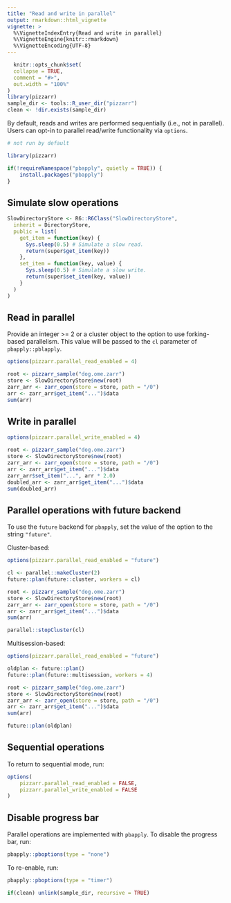 ```yaml
---
title: "Read and write in parallel"
output: rmarkdown::html_vignette
vignette: >
  %\VignetteIndexEntry{Read and write in parallel}
  %\VignetteEngine{knitr::rmarkdown}
  %\VignetteEncoding{UTF-8}
---
```


```r
  knitr::opts_chunk$set(
  collapse = TRUE,
  comment = "#>",
  out.width = "100%"
)
library(pizzarr)
sample_dir <- tools::R_user_dir("pizzarr")
clean <- !dir.exists(sample_dir)
```

By default, reads and writes are performed sequentially (i.e., not in parallel).
Users can opt-in to parallel read/write functionality via `options`.

```r
# not run by default

library(pizzarr)

if(!requireNamespace("pbapply", quietly = TRUE)) {
    install.packages("pbapply")
}
```

## Simulate slow operations

```r
SlowDirectoryStore <- R6::R6Class("SlowDirectoryStore",
  inherit = DirectoryStore,
  public = list(
    get_item = function(key) {
      Sys.sleep(0.5) # Simulate a slow read.
      return(super$get_item(key))
    },
    set_item = function(key, value) {
      Sys.sleep(0.5) # Simulate a slow write.
      return(super$set_item(key, value))
    }
  )
)
```

## Read in parallel

Provide an integer >= 2 or a cluster object to the option to use forking-based parallelism.
This value will be passed to the `cl` parameter of `pbapply::pblapply`.

```r
options(pizzarr.parallel_read_enabled = 4)

root <- pizzarr_sample("dog.ome.zarr")
store <- SlowDirectoryStore$new(root)
zarr_arr <- zarr_open(store = store, path = "/0")
arr <- zarr_arr$get_item("...")$data
sum(arr)
```

## Write in parallel

```r
options(pizzarr.parallel_write_enabled = 4)

root <- pizzarr_sample("dog.ome.zarr")
store <- SlowDirectoryStore$new(root)
zarr_arr <- zarr_open(store = store, path = "/0")
arr <- zarr_arr$get_item("...")$data
zarr_arr$set_item("...", arr * 2.0)
doubled_arr <- zarr_arr$get_item("...")$data
sum(doubled_arr)
```

## Parallel operations with future backend

To use the `future` backend for `pbapply`, set the value of the option to the string `"future"`.

Cluster-based:

```r
options(pizzarr.parallel_read_enabled = "future")

cl <- parallel::makeCluster(2)
future::plan(future::cluster, workers = cl)

root <- pizzarr_sample("dog.ome.zarr")
store <- SlowDirectoryStore$new(root)
zarr_arr <- zarr_open(store = store, path = "/0")
arr <- zarr_arr$get_item("...")$data
sum(arr)

parallel::stopCluster(cl)
```

Multisession-based:

```r
options(pizzarr.parallel_read_enabled = "future")

oldplan <- future::plan()
future::plan(future::multisession, workers = 4)

root <- pizzarr_sample("dog.ome.zarr")
store <- SlowDirectoryStore$new(root)
zarr_arr <- zarr_open(store = store, path = "/0")
arr <- zarr_arr$get_item("...")$data
sum(arr)

future::plan(oldplan)
```

## Sequential operations

To return to sequential mode, run:

```r
options(
    pizzarr.parallel_read_enabled = FALSE,
    pizzarr.parallel_write_enabled = FALSE
)
```

## Disable progress bar

Parallel operations are implemented with `pbapply`.
To disable the progress bar, run:

```r
pbapply::pboptions(type = "none")
```

To re-enable, run:

```r
pbapply::pboptions(type = "timer")
```

```r
if(clean) unlink(sample_dir, recursive = TRUE)
```